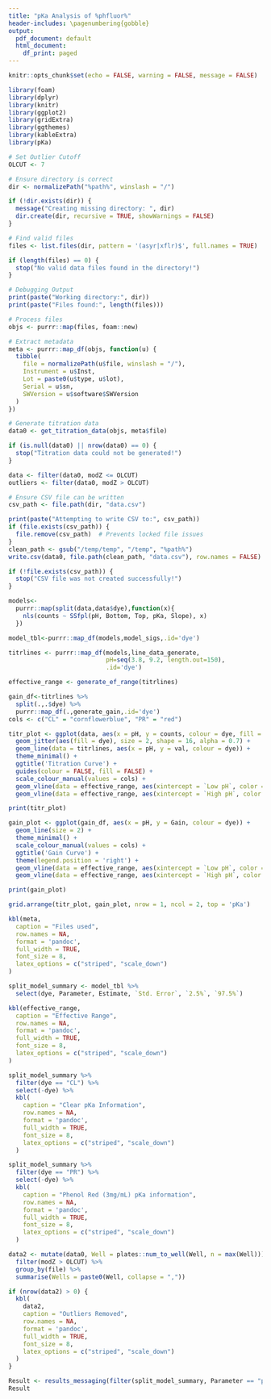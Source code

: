 ```yaml
---
title: "pKa Analysis of %phfluor%"
header-includes: \pagenumbering{gobble}
output:
  pdf_document: default
  html_document:
    df_print: paged
---
```


```r
knitr::opts_chunk$set(echo = FALSE, warning = FALSE, message = FALSE)
```

```r
library(foam)
library(dplyr)
library(knitr)
library(ggplot2)
library(gridExtra)
library(ggthemes)
library(kableExtra)
library(pKa)

# Set Outlier Cutoff
OLCUT <- 7

# Ensure directory is correct
dir <- normalizePath("%path%", winslash = "/")

if (!dir.exists(dir)) {
  message("Creating missing directory: ", dir)
  dir.create(dir, recursive = TRUE, showWarnings = FALSE)
}

# Find valid files
files <- list.files(dir, pattern = '(asyr|xflr)$', full.names = TRUE)

if (length(files) == 0) {
  stop("No valid data files found in the directory!")
}

# Debugging Output
print(paste("Working directory:", dir))
print(paste("Files found:", length(files)))

# Process files
objs <- purrr::map(files, foam::new)

# Extract metadata
meta <- purrr::map_df(objs, function(u) {
  tibble(
    file = normalizePath(u$file, winslash = "/"),
    Instrument = u$Inst,
    Lot = paste0(u$type, u$lot),
    Serial = u$sn,
    SWVersion = u$software$SWVersion
  )
})

# Generate titration data
data0 <- get_titration_data(objs, meta$file)

if (is.null(data0) || nrow(data0) == 0) {
  stop("Titration data could not be generated!")
}

data <- filter(data0, modZ <= OLCUT)
outliers <- filter(data0, modZ > OLCUT)

# Ensure CSV file can be written
csv_path <- file.path(dir, "data.csv")

print(paste("Attempting to write CSV to:", csv_path))
if (file.exists(csv_path)) {
  file.remove(csv_path)  # Prevents locked file issues
}
clean_path <- gsub("/temp/temp", "/temp", "%path%")
write.csv(data0, file.path(clean_path, "data.csv"), row.names = FALSE)

if (!file.exists(csv_path)) {
  stop("CSV file was not created successfully!")
}
```

```r
models<- 
  purrr::map(split(data,data$dye),function(x){
    nls(counts ~ SSfpl(pH, Bottom, Top, pKa, Slope), x) 
  })

model_tbl<-purrr::map_df(models,model_sigs,.id='dye')

titrlines <- purrr::map_df(models,line_data_generate,
                           pH=seq(3.8, 9.2, length.out=150),
                           .id='dye')

effective_range <- generate_ef_range(titrlines)

gain_df<-titrlines %>% 
  split(.,.$dye) %>% 
  purrr::map_df(.,generate_gain,.id='dye')
cols <- c("CL" = "cornflowerblue", "PR" = "red")

titr_plot <- ggplot(data, aes(x = pH, y = counts, colour = dye, fill = dye)) +
  geom_jitter(aes(fill = dye), size = 2, shape = 16, alpha = 0.7) +
  geom_line(data = titrlines, aes(x = pH, y = val, colour = dye)) +
  theme_minimal() +
  ggtitle('Titration Curve') +
  guides(colour = FALSE, fill = FALSE) +
  scale_colour_manual(values = cols) +
  geom_vline(data = effective_range, aes(xintercept = `Low pH`, color = dye), linetype = 'dotted') +
  geom_vline(data = effective_range, aes(xintercept = `High pH`, color = dye), linetype = 'dotted')

print(titr_plot)
```

```r
gain_plot <- ggplot(gain_df, aes(x = pH, y = Gain, colour = dye)) +
  geom_line(size = 2) +
  theme_minimal() +
  scale_colour_manual(values = cols) +
  ggtitle('Gain Curve') +
  theme(legend.position = 'right') +
  geom_vline(data = effective_range, aes(xintercept = `Low pH`, color = dye), linetype = 'dotted') +
  geom_vline(data = effective_range, aes(xintercept = `High pH`, color = dye), linetype = 'dotted')

print(gain_plot)
```

```r
grid.arrange(titr_plot, gain_plot, nrow = 1, ncol = 2, top = 'pKa')
```

```r
kbl(meta,
  caption = "Files used",
  row.names = NA,
  format = 'pandoc',
  full_width = TRUE,
  font_size = 8,
  latex_options = c("striped", "scale_down")
)

split_model_summary <- model_tbl %>%
  select(dye, Parameter, Estimate, `Std. Error`, `2.5%`, `97.5%`)

kbl(effective_range,
  caption = "Effective Range",
  row.names = NA,
  format = 'pandoc',
  full_width = TRUE,
  font_size = 8,
  latex_options = c("striped", "scale_down")
)

split_model_summary %>%
  filter(dye == "CL") %>%
  select(-dye) %>%
  kbl(
    caption = "Clear pKa Information",
    row.names = NA,
    format = 'pandoc',
    full_width = TRUE,
    font_size = 8,
    latex_options = c("striped", "scale_down")
  )

split_model_summary %>%
  filter(dye == "PR") %>%
  select(-dye) %>%
  kbl(
    caption = "Phenol Red (3mg/mL) pKa information",
    row.names = NA,
    format = 'pandoc',
    full_width = TRUE,
    font_size = 8,
    latex_options = c("striped", "scale_down")
  )
```

```r
data2 <- mutate(data0, Well = plates::num_to_well(Well, n = max(Well))) %>%
  filter(modZ > OLCUT) %>%
  group_by(file) %>%
  summarise(Wells = paste0(Well, collapse = ","))

if (nrow(data2) > 0) {
  kbl(
    data2,
    caption = "Outliers Removed",
    row.names = NA,
    format = 'pandoc',
    full_width = TRUE,
    font_size = 8,
    latex_options = c("striped", "scale_down")
  )
}
```

```r
Result <- results_messaging(filter(split_model_summary, Parameter == "pKa", dye == "CL"))
Result
```
